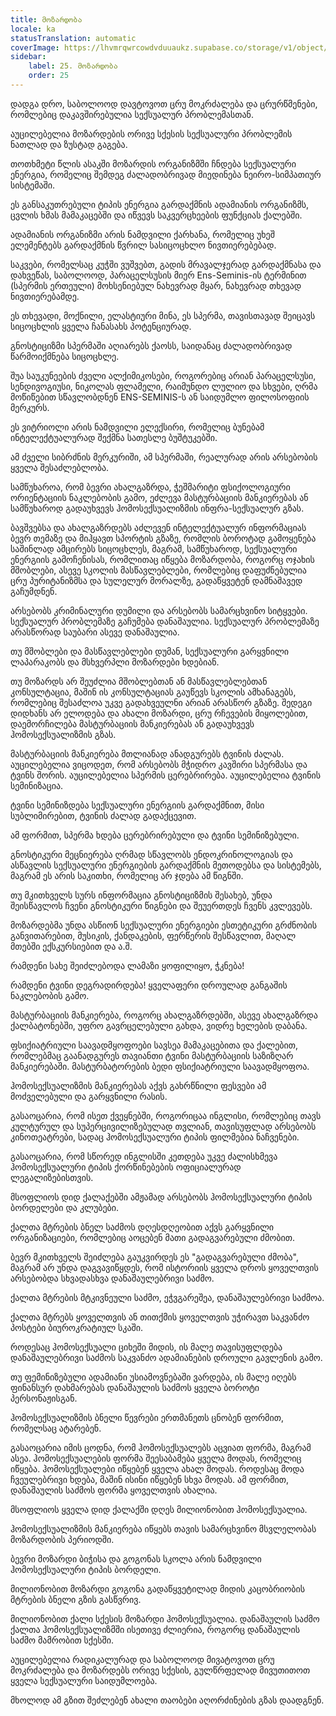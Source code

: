 ```yaml
---
title: მოზარდობა
locale: ka
statusTranslation: automatic
coverImage: https://lhvmrqwrcowdvduuaukz.supabase.co/storage/v1/object/public/strapi-uploads/small_cover-educacion-fundamental.webp-2d51a7828a2b1309555be27f7e2a61a0.webp
sidebar:
    label: 25. მოზარდობა
    order: 25
---
```

დადგა დრო, საბოლოოდ დავტოვოთ ცრუ მოკრძალება და ცრურწმენები, რომლებიც დაკავშირებულია სექსუალურ პრობლემასთან.

აუცილებელია მოზარდების ორივე სქესის სექსუალური პრობლემის ნათლად და ზუსტად გაგება.

თოთხმეტი წლის ასაკში მოზარდის ორგანიზმში ჩნდება სექსუალური ენერგია, რომელიც შემდეგ ძალადობრივად მიედინება ნეირო-სიმპათიურ სისტემაში.

ეს განსაკუთრებული ტიპის ენერგია გარდაქმნის ადამიანის ორგანიზმს, ცვლის ხმას მამაკაცებში და იწვევს საკვერცხეების ფუნქციას ქალებში.

ადამიანის ორგანიზმი არის ნამდვილი ქარხანა, რომელიც უხეშ ელემენტებს გარდაქმნის წვრილ სასიცოცხლო ნივთიერებებად.

საკვები, რომელსაც კუჭში ვუშვებთ, გადის მრავალჯერად გარდაქმნასა და დახვეწას, საბოლოოდ, პარაცელსუსის მიერ Ens-Seminis-ის ტერმინით (სპერმის ერთეული) მოხსენიებულ ნახევრად მყარ, ნახევრად თხევად ნივთიერებამდე.

ეს თხევადი, მოქნილი, ელასტიური მინა, ეს სპერმა, თავისთავად შეიცავს სიცოცხლის ყველა ჩანასახს პოტენციურად.

გნოსტიციზმი სპერმაში აღიარებს ქაოსს, საიდანაც ძალადობრივად წარმოიქმნება სიცოცხლე.

შუა საუკუნეების ძველი ალქიმიკოსები, როგორებიც არიან პარაცელსუსი, სენდივოგიუსი, ნიკოლას ფლამელი, რაიმუნდო ლულიო და სხვები, ღრმა მოწიწებით სწავლობდნენ ENS-SEMINIS-ს ან საიდუმლო ფილოსოფიის მერკურს.

ეს ვიტრიოლი არის ნამდვილი ელექსირი, რომელიც ბუნებამ ინტელექტუალურად შექმნა სათესლე ბუშტუკებში.

ამ ძველი სიბრძნის მერკურიში, ამ სპერმაში, რეალურად არის არსებობის ყველა შესაძლებლობა.

სამწუხაროა, რომ ბევრი ახალგაზრდა, ჭეშმარიტი ფსიქოლოგიური ორიენტაციის ნაკლებობის გამო, ეძლევა მასტურბაციის მანკიერებას ან სამწუხაროდ გადაუხვევს ჰომოსექსუალიზმის ინფრა-სექსუალურ გზას.

ბავშვებსა და ახალგაზრდებს აძლევენ ინტელექტუალურ ინფორმაციას ბევრ თემაზე და მიჰყავთ სპორტის გზაზე, რომლის ბოროტად გამოყენება საშინლად ამცირებს სიცოცხლეს, მაგრამ, სამწუხაროდ, სექსუალური ენერგიის გამოჩენისას, რომლითაც იწყება მოზარდობა, როგორც ოჯახის მშობლები, ასევე სკოლის მასწავლებლები, რომლებიც დაფუძნებულია ცრუ პურიტანიზმსა და სულელურ მორალზე, გადაწყვეტენ დამნაშავედ გაჩუმდნენ.

არსებობს კრიმინალური დუმილი და არსებობს სამარცხვინო სიტყვები. სექსუალურ პრობლემაზე გაჩუმება დანაშაულია. სექსუალურ პრობლემაზე არასწორად საუბარი ასევე დანაშაულია.

თუ მშობლები და მასწავლებლები დუმან, სექსუალური გარყვნილი ლაპარაკობს და მსხვერპლი მოზარდები ხდებიან.

თუ მოზარდს არ შეუძლია მშობლებთან ან მასწავლებლებთან კონსულტაცია, მაშინ ის კონსულტაციას გაუწევს სკოლის ამხანაგებს, რომლებიც შესაძლოა უკვე გადახვეულნი არიან არასწორ გზაზე. შედეგი დიდხანს არ ელოდება და ახალი მოზარდი, ცრუ რჩევების მიყოლებით, დაემორჩილება მასტურბაციის მანკიერებას ან გადაუხვევს ჰომოსექსუალიზმის გზას.

მასტურბაციის მანკიერება მთლიანად ანადგურებს ტვინის ძალას. აუცილებელია ვიცოდეთ, რომ არსებობს მჭიდრო კავშირი სპერმასა და ტვინს შორის. აუცილებელია სპერმის ცერებრირება. აუცილებელია ტვინის სემინიზაცია.

ტვინი სემინიზდება სექსუალური ენერგიის გარდაქმნით, მისი სუბლიმირებით, ტვინის ძალად გადაქცევით.

ამ ფორმით, სპერმა ხდება ცერებრირებული და ტვინი სემინიზებული.

გნოსტიკური მეცნიერება ღრმად სწავლობს ენდოკრინოლოგიას და ასწავლის სექსუალური ენერგიების გარდაქმნის მეთოდებსა და სისტემებს, მაგრამ ეს არის საკითხი, რომელიც არ ჯდება ამ წიგნში.

თუ მკითხველს სურს ინფორმაცია გნოსტიციზმის შესახებ, უნდა შეისწავლოს ჩვენი გნოსტიკური წიგნები და შეუერთდეს ჩვენს კვლევებს.

მოზარდებმა უნდა ასწიონ სექსუალური ენერგიები ესთეტიკური გრძნობის განვითარებით, მუსიკის, ქანდაკების, ფერწერის შესწავლით, მაღალ მთებში ექსკურსიებით და ა.შ.

რამდენი სახე შეიძლებოდა ლამაზი ყოფილიყო, ჭკნება!

რამდენი ტვინი დეგრადირდება! ყველაფერი დროულად განგაშის ნაკლებობის გამო.

მასტურბაციის მანკიერება, როგორც ახალგაზრდებში, ასევე ახალგაზრდა ქალბატონებში, უფრო გავრცელებული გახდა, ვიდრე ხელების დაბანა.

ფსიქიატრიული საავადმყოფოები სავსეა მამაკაცებითა და ქალებით, რომლებმაც გაანადგურეს თავიანთი ტვინი მასტურბაციის საზიზღარ მანკიერებაში. მასტურბატორების ბედი ფსიქიატრიული საავადმყოფოა.

ჰომოსექსუალიზმის მანკიერებას აქვს გახრწნილი ფესვები ამ მოძველებული და გარყვნილი რასის.

გასაოცარია, რომ ისეთ ქვეყნებში, როგორიცაა ინგლისი, რომლებიც თავს კულტურულ და სუპერცივილიზებულად თვლიან, თავისუფლად არსებობს კინოთეატრები, სადაც ჰომოსექსუალური ტიპის ფილმებია ნაჩვენები.

გასაოცარია, რომ სწორედ ინგლისში კეთდება უკვე ძალისხმევა ჰომოსექსუალური ტიპის ქორწინებების ოფიციალურად ლეგალიზებისთვის.

მსოფლიოს დიდ ქალაქებში ამჟამად არსებობს ჰომოსექსუალური ტიპის ბორდელები და კლუბები.

ქალთა მტრების ბნელ საძმოს დღესდღეობით აქვს გარყვნილი ორგანიზაციები, რომლებიც აოცებენ მათი გადაგვარებული ძმობით.

ბევრ მკითხველს შეიძლება გაუკვირდეს ეს "გადაგვარებული ძმობა", მაგრამ არ უნდა დაგვავიწყდეს, რომ ისტორიის ყველა დროს ყოველთვის არსებობდა სხვადასხვა დანაშაულებრივი საძმო.

ქალთა მტრების მტკივნეული საძმო, ეჭვგარეშეა, დანაშაულებრივი საძმოა.

ქალთა მტრებს ყოველთვის ან თითქმის ყოველთვის უჭირავთ საკვანძო პოსტები ბიუროკრატიულ სკაში.

როდესაც ჰომოსექსუალი ციხეში მიდის, ის მალე თავისუფლდება დანაშაულებრივი საძმოს საკვანძო ადამიანების დროული გავლენის გამო.

თუ ფემინიზებული ადამიანი უსიამოვნებაში ვარდება, ის მალე იღებს ფინანსურ დახმარებას დანაშაულის საძმოს ყველა ბოროტი პერსონაჟისგან.

ჰომოსექსუალიზმის ბნელი წევრები ერთმანეთს ცნობენ ფორმით, რომელსაც ატარებენ.

გასაოცარია იმის ცოდნა, რომ ჰომოსექსუალებს აცვიათ ფორმა, მაგრამ ასეა. ჰომოსექსუალების ფორმა შეესაბამება ყველა მოდას, რომელიც იწყება. ჰომოსექსუალები იწყებენ ყველა ახალ მოდას. როდესაც მოდა ჩვეულებრივი ხდება, მაშინ ისინი იწყებენ სხვა მოდას. ამ ფორმით, დანაშაულის საძმოს ფორმა ყოველთვის ახალია.

მსოფლიოს ყველა დიდ ქალაქში დღეს მილიონობით ჰომოსექსუალია.

ჰომოსექსუალიზმის მანკიერება იწყებს თავის სამარცხვინო მსვლელობას მოზარდობის პერიოდში.

ბევრი მოზარდი ბიჭისა და გოგონას სკოლა არის ნამდვილი ჰომოსექსუალური ტიპის ბორდელი.

მილიონობით მოზარდი გოგონა გადაწყვეტილად მიდის კაცობრიობის მტრების ბნელი გზის გასწვრივ.

მილიონობით ქალი სქესის მოზარდი ჰომოსექსუალია. დანაშაულის საძმო ქალთა ჰომოსექსუალიზმში ისეთივე ძლიერია, როგორც დანაშაულის საძმო მამრობით სქესში.

აუცილებელია რადიკალურად და საბოლოოდ მივატოვოთ ცრუ მოკრძალება და მოზარდებს ორივე სქესის, გულწრფელად მივუთითოთ ყველა სექსუალური საიდუმლოება.

მხოლოდ ამ გზით შეძლებენ ახალი თაობები აღორძინების გზას დაადგნენ.

